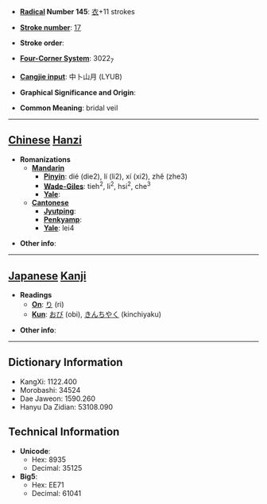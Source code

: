 * '''[[Wiktionary:Chinese radical index| Radical]] Number 145''': [[Wiktionary:Chinese radical index 衣|衣]]+11 strokes

* '''[[Wiktionary:Chinese total strokes index|Stroke number]]''': [[Wiktionary:Chinese total strokes index 17|17]]

* '''Stroke order''': 

* '''[[Wiktionary:Chinese four corner index|Four-Corner System]]''': 3022<sub>7</sub>

* '''[[Wiktionary:Chinese Cangjie index|Cangjie input]]''': 中卜山月 (LYUB)

* '''Graphical Significance and Origin''': 

* '''Common Meaning''': bridal veil

----

== [[Chinese]] [[Hanzi]] ==

* '''Romanizations'''
** '''[[Mandarin]]'''
*** '''[[Pinyin]]''': dié (die2), lí (li2), xí (xi2), zhě (zhe3)
*** '''[[Wade-Giles]]''': tieh<sup>2</sup>, li<sup>2</sup>, hsi<sup>2</sup>, che<sup>3</sup>
*** '''[[Yale]]''': 
** '''[[Cantonese]]'''
*** '''[[Jyutping]]''':
*** '''[[Penkyamp]]''': 
*** '''[[Yale]]''': lei4

* '''Other info''': 

----

== [[Japanese]] [[Kanji]] ==

* '''Readings'''
** '''[[On]]''': [[り]] (ri)
** '''[[Kun]]''': [[おび]] (obi), [[きんちやく]] (kinchiyaku)

* '''Other info''':  

----

== Dictionary Information ==

* KangXi: 1122.400
* Morobashi: 34524
* Dae Jaweon: 1590.260
* Hanyu Da Zidian: 53108.090

== Technical Information ==

* '''Unicode''':
** Hex: 8935
** Decimal: 35125
* '''Big5''':
** Hex: EE71
** Decimal: 61041